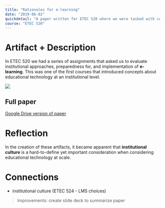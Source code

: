 ```yaml
---
title: "Rationales for e-learning"
date: "2019-06-02"
quickdetail: "A paper written for ETEC 520 where we were tasked with comparing institutional rationales for e-learning."
course: "ETEC 520"
---
```



# Artifact + Description

In ETEC 520 we had a series of assignments that asked us to evaluate institutional approaches, preparedness for, and implementation of **e-learning**. This was one of the first courses that introduced concepts about educational technology at an institutional level. 

<div>
<img src={elearning} />
</div>

## Full paper

<a href="https://docs.google.com/document/d/e/2PACX-1vR16tDV6T63lNrhw_-71jZtVB-RgfDJDygt8jY1fLt8_78Hbrd9FpGZvjjVYztvBg/pub" 
target="_blank">Google Drive version of paper</a>

<div>
<object data = {o} height="700px" width="900px"/>
</div>

# Reflection

In the creation of these artifacts, it became apparent that **institutional culture** is a hard-to-define yet important consideration when considering educational technology at scale. 

# Connections

- institutional culture (ETEC 524 - LMS choices)


> Improvements: create slide deck to summarize paper